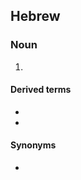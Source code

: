 ==Hebrew==

===Noun===
{{he-noun|g=m|tr=khatúl|wv=חָתוּל|f=חֲתוּלָה|cons=חֲתוּל|pl=חֲתוּלִים}}

# {{l|en|cat}}

====Derived terms====
* {{l|he|חֲתַלְתּוּל}}
* {{l|he|חָתוּל נְמֵרִי|tr=khatúl n'merí}}

====Synonyms====
* {{l|he|שונרא|sc=Hebr|tr=shunra}}{{attention|he|he?? I know it`s arc}}